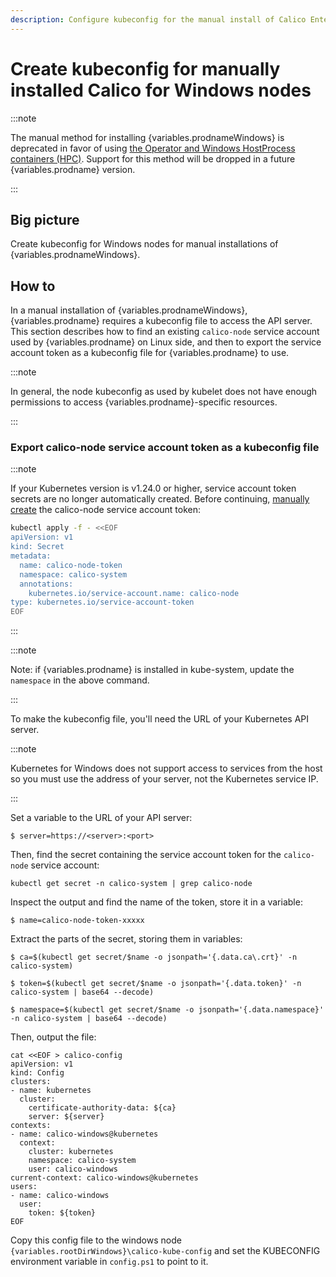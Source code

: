 ```yaml
---
description: Configure kubeconfig for the manual install of Calico Enterprise for Windows.
---
```



# Create kubeconfig for manually installed Calico for Windows nodes

:::note

The manual method for installing {variables.prodnameWindows} is deprecated in favor of using [the Operator and Windows HostProcess containers (HPC)](../operator.mdx#install-calico-enterprise-for-windows-using-the-operator). Support for this method will be dropped in a future {variables.prodname} version.

:::

## Big picture

Create kubeconfig for Windows nodes for manual installations of {variables.prodnameWindows}.

## How to

In a manual installation of {variables.prodnameWindows}, {variables.prodname} requires a kubeconfig file to access the API server. This section describes how to find an existing `calico-node` service account used by {variables.prodname} on Linux side, and then to export the service account token as a kubeconfig file for {variables.prodname} to use.

:::note

In general, the node kubeconfig as used by kubelet does not have enough permissions to access {variables.prodname}-specific resources.

:::

### Export calico-node service account token as a kubeconfig file

:::note

If your Kubernetes version is v1.24.0 or higher, service account token secrets are no longer automatically created. Before continuing, [manually create](https://kubernetes.io/docs/tasks/configure-pod-container/configure-service-account/#manually-create-a-service-account-api-token) the calico-node service account token:

```bash
kubectl apply -f - <<EOF
apiVersion: v1
kind: Secret
metadata:
  name: calico-node-token
  namespace: calico-system
  annotations:
    kubernetes.io/service-account.name: calico-node
type: kubernetes.io/service-account-token
EOF
```

:::

:::note

Note: if {variables.prodname} is installed in kube-system, update the `namespace` in the above command.

:::

To make the kubeconfig file, you'll need the URL of your Kubernetes API server.

:::note

Kubernetes for Windows does not support access to services from the host so you must use the address of your server, not the Kubernetes service IP.

:::

Set a variable to the URL of your API server:

```
$ server=https://<server>:<port>
```

Then, find the secret containing the service account token for the `calico-node` service account:

```
kubectl get secret -n calico-system | grep calico-node
```

Inspect the output and find the name of the token, store it in a variable:

```
$ name=calico-node-token-xxxxx
```

Extract the parts of the secret, storing them in variables:

```
$ ca=$(kubectl get secret/$name -o jsonpath='{.data.ca\.crt}' -n calico-system)

$ token=$(kubectl get secret/$name -o jsonpath='{.data.token}' -n calico-system | base64 --decode)

$ namespace=$(kubectl get secret/$name -o jsonpath='{.data.namespace}' -n calico-system | base64 --decode)
```

Then, output the file:

```
cat <<EOF > calico-config
apiVersion: v1
kind: Config
clusters:
- name: kubernetes
  cluster:
    certificate-authority-data: ${ca}
    server: ${server}
contexts:
- name: calico-windows@kubernetes
  context:
    cluster: kubernetes
    namespace: calico-system
    user: calico-windows
current-context: calico-windows@kubernetes
users:
- name: calico-windows
  user:
    token: ${token}
EOF
```

Copy this config file to the windows node `{variables.rootDirWindows}\calico-kube-config` and set the KUBECONFIG environment variable in `config.ps1` to point to it.
